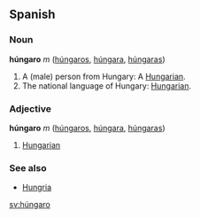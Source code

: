 ==Spanish==
===Noun===
'''húngaro''' ''m'' ([[húngaros]], [[húngara]], [[húngaras]])

# A (male) person from Hungary: A [[Hungarian]].
# The national language of Hungary: [[Hungarian]].

===Adjective===
'''húngaro''' ''m'' ([[húngaros]], [[húngara]], [[húngaras]])

#[[Hungarian]]

===See also===
*[[Hungria]]

[[sv:húngaro]]